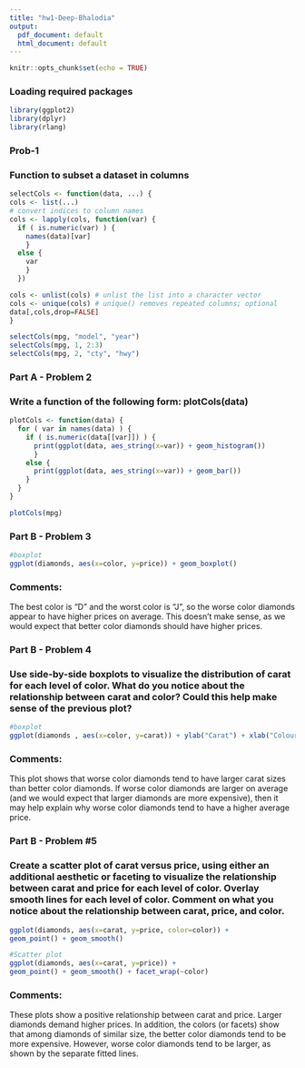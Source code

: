 ```yaml
---
title: "hw1-Deep-Bhalodia"
output:
  pdf_document: default
  html_document: default
---
```


```r
knitr::opts_chunk$set(echo = TRUE)
```

### Loading required packages
```r

library(ggplot2)
library(dplyr)
library(rlang)

```

### Prob-1

### Function to subset a dataset in columns 
```r
selectCols <- function(data, ...) {
cols <- list(...)
# convert indices to column names
cols <- lapply(cols, function(var) {
  if ( is.numeric(var) ) {
    names(data)[var]
    }
  else {
    var
    }
  })

cols <- unlist(cols) # unlist the list into a character vector
cols <- unique(cols) # unique() removes repeated columns; optional
data[,cols,drop=FALSE]
}

selectCols(mpg, "model", "year")
selectCols(mpg, 1, 2:3)
selectCols(mpg, 2, "cty", "hwy")
```


### Part A - Problem 2

### Write a function of the following form: plotCols(data) 

```r
plotCols <- function(data) {
  for ( var in names(data) ) {
    if ( is.numeric(data[[var]]) ) {
      print(ggplot(data, aes_string(x=var)) + geom_histogram())
      } 
    else {
      print(ggplot(data, aes_string(x=var)) + geom_bar())
    }
  }
}

plotCols(mpg)

```

### Part B - Problem 3

```r

#boxplot
ggplot(diamonds, aes(x=color, y=price)) + geom_boxplot()

```


### Comments: 
The best color is “D” and the worst color is “J”, so the worse color diamonds appear to have higher prices on
average. This doesn’t make sense, as we would expect that better color diamonds should have higher prices.

### Part B - Problem 4

### Use side-by-side boxplots to visualize the distribution of carat for each level of color. What do you notice about the relationship between carat and color? Could this help make sense of the previous plot?
```r

#boxplot
ggplot(diamonds , aes(x=color, y=carat)) + ylab("Carat") + xlab("Colour") + ggtitle("Boxplot of Carats against each level of Colour") + geom_boxplot() 

```

### Comments: 
This plot shows that worse color diamonds tend to have larger carat sizes than better color diamonds. If
worse color diamonds are larger on average (and we would expect that larger diamonds are more expensive),
then it may help explain why worse color diamonds tend to have a higher average price.


### Part B - Problem #5

### Create a scatter plot of carat versus price, using either an additional aesthetic or faceting to visualize the relationship between carat and price for each level of color. Overlay smooth lines for each level of color. Comment on what you notice about the relationship between carat, price, and color.

```r

ggplot(diamonds, aes(x=carat, y=price, color=color)) +
geom_point() + geom_smooth()

#Scatter plot
ggplot(diamonds, aes(x=carat, y=price)) +
geom_point() + geom_smooth() + facet_wrap(~color)

```

### Comments:

These plots show a positive relationship between carat and price. Larger diamonds demand higher prices. In
addition, the colors (or facets) show that among diamonds of similar size, the better color diamonds tend to
be more expensive. However, worse color diamonds tend to be larger, as shown by the separate fitted lines.